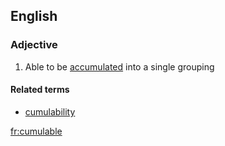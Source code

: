 ==English==

===Adjective===
{{en-adj}}

# Able to be [[accumulated]] into a single grouping

====Related terms====
*[[cumulability]]

[[fr:cumulable]]